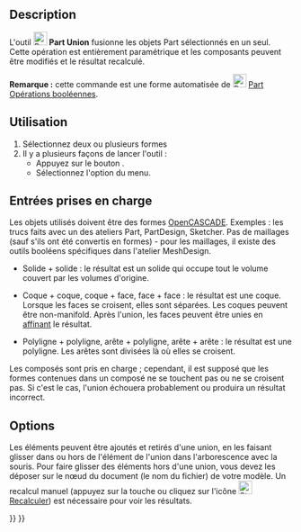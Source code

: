 <languages/>

{{Docnav/fr
|[[Part_Cut/fr|Soustraction]]
|[[Part_Common/fr|Intersection]]
|[[Part_Workbench/fr|Atelier Part]]
|IconL=Part_Cut.svg
|IconR=Part_Common.svg
|IconC=Workbench_Part.svg
}}

{{GuiCommand/fr
|Name=Part Fuse
|Name/fr=Part Union
|MenuLocation=Part → Opérations booléennes → Unir
|Workbenches=[[Part_Workbench/fr|Part]]
|SeeAlso=[[Part_Boolean/fr|Part Opérations booléennes]], [[Part_Cut/fr|Part Soustraction]], [[Part_Common/fr|Part Intersection]], 
}}

== Description ==

L'outil [[Image:Part_Fuse.svg|24px]] '''Part Union''' fusionne les objets Part sélectionnés en un seul. Cette opération est entièrement paramétrique et les composants peuvent être modifiés et le résultat recalculé.

'''Remarque :''' cette commande est une forme automatisée de [[Image:Part_Boolean.svg|24px]] [[Part_Boolean/fr|Part Opérations booléennes]].

<span id="Usage"></span>
== Utilisation ==

# Sélectionnez deux ou plusieurs formes
# Il y a plusieurs façons de lancer l'outil :
#* Appuyez sur le bouton {{Button|[[Image:Part_Fuse.svg|16px]] Unir}}.
#* Sélectionnez l'option {{MenuCommand|Part → Opérations booléennes → Unir}} du menu.

<span id="Supported_inputs"></span>
==Entrées prises en charge==

Les objets utilisés doivent être des formes [[OpenCASCADE/fr|OpenCASCADE]]. Exemples : les trucs faits avec un des ateliers Part, PartDesign, Sketcher. Pas de maillages (sauf s'ils ont été convertis en formes) - pour les maillages, il existe des outils booléens spécifiques dans l'atelier MeshDesign.

* Solide + solide : le résultat est un solide qui occupe tout le volume couvert par les volumes d'origine.

* Coque + coque, coque + face, face + face : le résultat est une coque. Lorsque les faces se croisent, elles sont séparées. Les coques peuvent être non-manifold. Après l'union, les faces peuvent être unies en [[Part_RefineShape/fr|affinant]] le résultat.

* Polyligne + polyligne, arête + polyligne, arête + arête : le résultat est une polyligne. Les arêtes sont divisées là où elles se croisent. 

Les composés sont pris en charge ; cependant, il est supposé que les formes contenues dans un composé ne se touchent pas ou ne se croisent pas. Si c'est le cas, l'union échouera probablement ou produira un résultat incorrect.

== Options ==

Les éléments peuvent être ajoutés et retirés d'une union, en les faisant glisser dans ou hors de l'élément de l'union dans l'arborescence avec la souris. Pour faire glisser des éléments hors d'une union, vous devez les déposer sur le nœud du document (le nom du fichier) de votre modèle. Un recalcul manuel (appuyez sur la touche {{KEY|F5}} ou cliquez sur l'icône [[Image:Std_Refresh.svg|24px]] [[Std_Refresh/fr|Recalculer]]) est nécessaire pour voir les résultats. 


{{Docnav/fr
|[[Part_Cut/fr|Soustraction]]
|[[Part_Common/fr|Intersection]]
|[[Part_Workbench/fr|Atelier Part]]
|IconL=Part_Cut.svg
|IconR=Part_Common.svg
|IconC=Workbench_Part.svg
}}

{{Part_Tools_navi{{#translation:}}}}
{{Userdocnavi{{#translation:}}}}
